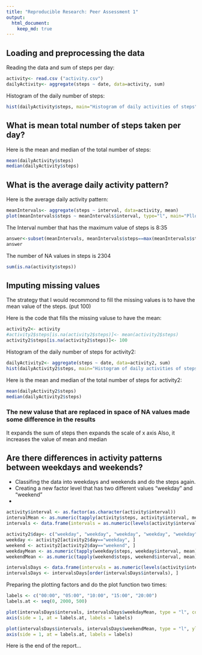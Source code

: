 ```yaml
---
title: "Reproducible Research: Peer Assessment 1"
output: 
  html_document:
    keep_md: true
---
```



## Loading and preprocessing the data

Reading the data and sum of steps per day:
```r
activity<- read.csv ("activity.csv")
dailyActivity<- aggregate(steps ~ date, data=activity, sum)
```

Histogram of the daily number of steps:
```r
hist(dailyActivity$steps, main="Histogram of daily activities of steps", ylab="Frequency", xlab="Number of steps")
```



## What is mean total number of steps taken per day?
Here is the mean and median of the total number of steps:
```r
mean(dailyActivity$steps)
median(dailyActivity$steps)
```



## What is the average daily activity pattern?
Here is the average daily activity pattern:
```r
meanIntervals<- aggregate(steps ~ interval, data=activity, mean)
plot(meanIntervals$steps ~ meanIntervals$interval, type="l", main="Plloting of the number of steps for each interval value", xlab="Intervals", ylab="Number of Steps")
```

The Interval number that has the maximum value of steps is 8:35
```r
answer<-subset(meanIntervals, meanIntervals$steps==max(meanIntervals$steps))
answer
```

The number of NA values in steps is 2304
```r
sum(is.na(activity$steps))
```



## Imputing missing values
The strategy that I would recommond to fill the missing values is to have the mean value of the steps. (put 100)

Here is the code that fills the missing valuse to have the mean:
```r
activity2<- activity
#activity2$steps[is.na(activity2$steps)]<- mean(activity2$steps)
activity2$steps[is.na(activity2$steps)]<- 100
```

Histogram of the daily number of steps for activity2:
```r
dailyActivity2<- aggregate(steps ~ date, data=activity2, sum)
hist(dailyActivity2$steps, main="Histogram of daily activities of steps", ylab="Frequency", xlab="Number of steps")
```

Here is the mean and median of the total number of steps for activity2:
```r
mean(dailyActivity2$steps)
median(dailyActivity2$steps)
```

### The new valuse that are replaced in space of NA values made some difference in the results 
It expands the sum of steps then expands the scale of x axis
Also, it increases the value of mean and median



## Are there differences in activity patterns between weekdays and weekends?

- Classifing the data into weekdays and weekends and do the steps again. 
- Creating a new factor level that has two different values "weekday" and "weekend"
- 
```r
activity$interval <- as.factor(as.character(activity$interval))
intervalMean <- as.numeric(tapply(activity$steps, activity$interval, mean, na.rm = TRUE))
intervals <- data.frame(intervals = as.numeric(levels(activity$interval)), intervalMean)

activity2$day<- c("weekday", "weekday", "weekday", "weekday", "weekday", "weekend", "weekend") [as.POSIXlt(activity2$date)$wday + 1]
weekday <- activity2[activity2$day=="weekday", ]
weekend <- activity2[activity2$day=="weekend", ]
weekdayMean <- as.numeric(tapply(weekday$steps, weekday$interval, mean))
weekendMean <- as.numeric(tapply(weekend$steps, weekend$interval, mean))

intervalsDays <- data.frame(intervals = as.numeric(levels(activity$interval)), weekdayMean, weekendMean)
intervalsDays <- intervalsDays[order(intervalsDays$intervals), ]
```


Preparing the plotting factors and do the plot function two times:
```r
labels <- c("00:00", "05:00", "10:00", "15:00", "20:00")
labels.at <- seq(0, 2000, 500)

plot(intervalsDays$intervals, intervalsDays$weekdayMean, type = "l", col = "red", ylab = "Average steps", xlab = "Interval", main = "Average steps 5-minute interval at weekdays", xaxt = "n")
axis(side = 1, at = labels.at, labels = labels)

plot(intervalsDays$intervals, intervalsDays$weekendMean, type = "l", ylab = "Average steps", xlab = "Interval", main = "Average steps 5-minute interval at weekends", xaxt = "n")
axis(side = 1, at = labels.at, labels = labels)
```

Here is the end of the report...

